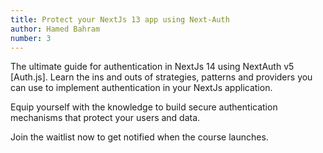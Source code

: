 ```yaml
---
title: Protect your NextJs 13 app using Next-Auth
author: Hamed Bahram
number: 3
---
```


The ultimate guide for authentication in NextJs 14 using NextAuth v5 [Auth.js]. Learn the ins and outs of strategies, patterns and providers you can use to implement authentication in your NextJs application.

Equip yourself with the knowledge to build secure authentication mechanisms that protect your users and data.

Join the waitlist now to get notified when the course launches.